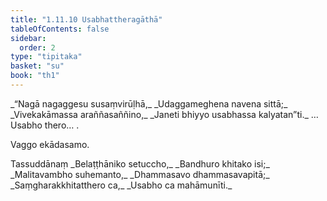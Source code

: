 ```yaml
---
title: "1.11.10 Usabhattheragāthā"
tableOfContents: false
sidebar:
  order: 2
type: "tipitaka"
basket: "su"
book: "th1"
---
```



<DynamicBreadcrumb />

<Division number="110" book="th1" bookNo="19" page="243">

<Paragraph number="245" type="verses" book="th1">
_“Nagā nagaggesu susaṃvirūḷhā,_  
_Udaggameghena navena sittā;_  
_Vivekakāmassa araññasaññino,_  
_Janeti bhiyyo usabhassa kalyatan”ti._  


</Paragraph>
</Division>

<Paragraph number="246" type="center" book="th1">
…  Usabho thero… .

  
Vaggo ekādasamo.



</Paragraph>

<Paragraph number="247" type="center" book="th1">
Tassuddānaṃ


</Paragraph>

<Paragraph number="248" type="verses" book="th1">
_Belaṭṭhāniko setuccho,_  
_Bandhuro khitako isi;_  
_Malitavambho suhemanto,_  
_Dhammasavo dhammasavapitā;_  
_Saṃgharakkhitatthero ca,_  
_Usabho ca mahāmunīti._
</Paragraph>